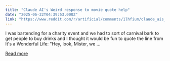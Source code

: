 ```yaml
---
title: "Claude AI's Weird response to movie quote help"
date: "2025-06-22T04:39:53.000Z"
link: "https://www.reddit.com/r/artificial/comments/1lhfium/claude_ais_weird_response_to_movie_quote_help/"
---
```


I was bartending for a charity event and we had to sort of carnival bark to get people to buy drinks and I thought it would be fun to quote the line from It's a Wonderful Life: "Hey, look, Mister, we ...

[Read more](https://www.reddit.com/r/artificial/comments/1lhfium/claude_ais_weird_response_to_movie_quote_help/)
